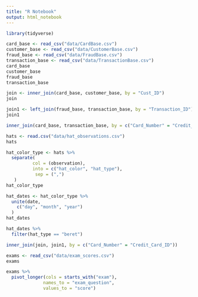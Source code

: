 ```yaml
---
title: "R Notebook"
output: html_notebook
---
```


```r
library(tidyverse)
```

```r
card_base <- read_csv("data/CardBase.csv")
customer_base <- read_csv("data/CustomerBase.csv")
fraud_base <- read_csv("data/FraudBase.csv")
transaction_base <- read_csv("data/TransactionBase.csv")
card_base
customer_base
fraud_base
transaction_base
```

```r
join <- inner_join(card_base, customer_base, by = "Cust_ID")
join
```

```r
join1 <- left_join(fraud_base, transaction_base, by = "Transaction_ID")
join1
```

```r
inner_join(card_base, transaction_base, by = c("Card_Number" = "Credit_Card_ID"))
```

```r
hats <- read.csv("data/hat_observations.csv")
hats
```

```r
hat_color_type <- hats %>% 
  separate(
          col = (observation),
          into = c("hat_color", "hat_type"),
           sep = (",")
   )
hat_color_type
```

```r
hat_dates <- hat_color_type %>% 
  unite(date,
    c("day", "month", "year")
  )
hat_dates
```

```r
hat_dates %>% 
  filter(hat_type == "beret")
```

```r
inner_join(join, join1, by = c("Card_Number" = "Credit_Card_ID"))
```

```r
exams <- read_csv("data/exam_scores.csv")
exams
```

```r
exams %>% 
  pivot_longer(cols = starts_with("exam"),
              names_to = "exam_question", 
              values_to = "score") 
```

